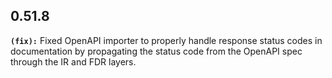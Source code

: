 ## 0.51.8
**`(fix):`** Fixed OpenAPI importer to properly handle response status codes in documentation by propagating
the status code from the OpenAPI spec through the IR and FDR layers.


